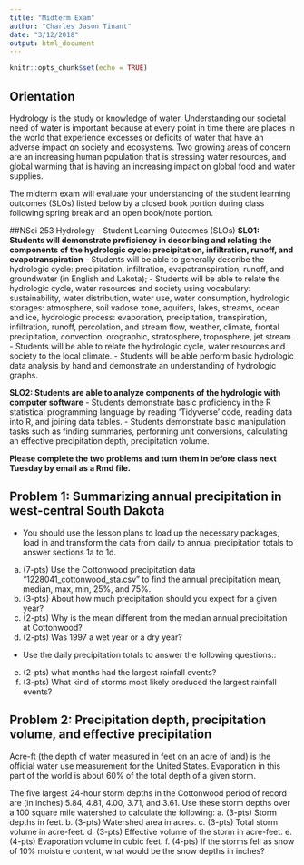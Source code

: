 ```yaml
---
title: "Midterm Exam"
author: "Charles Jason Tinant"
date: "3/12/2018"
output: html_document
---
```


```r
knitr::opts_chunk$set(echo = TRUE)
```

## Orientation  
Hydrology is the study or knowledge of water.  Understanding our societal need of water is important because at every point in time there are places in the world that experience excesses or deficits of water that have an adverse impact on society and ecosystems.  Two growing areas of concern are an increasing human population that is stressing water resources, and global warming that is having an increasing impact on global food and water supplies. 

The midterm exam will evaluate your understanding of the student learning outcomes (SLOs) listed below by a closed book portion during class following spring break and an open book/note portion.

##NSci 253 Hydrology - Student Learning Outcomes (SLOs)
**SLO1: Students will demonstrate proficiency in describing and relating the components of the hydrologic cycle: precipitation, infiltration, runoff, and evapotranspiration**
- Students will be able to generally describe the hydrologic cycle: precipitation, infiltration, evapotranspiration, runoff, and groundwater (in English and Lakota);
- Students will be able to relate the hydrologic cycle, water resources and society using vocabulary: sustainability, water distribution, water use, water consumption, hydrologic storages: atmosphere, soil vadose zone, aquifers, lakes, streams, ocean and ice, hydrologic process: evaporation, precipitation, transpiration, infiltration, runoff, percolation, and stream flow, weather, climate, frontal precipitation, convection, orographic, stratosphere, troposphere, jet stream.
- Students will be able to relate the hydrologic cycle, water resources and society to the local climate.
- Students will be able perform basic hydrologic data analysis by hand and demonstrate an understanding of hydrologic graphs.

**SLO2: Students are able to analyze components of the hydrologic with computer software**
- Students demonstrate basic proficiency in the R statistical programming language by reading 'Tidyverse' code, reading data into R, and joining data tables.
- Students demonstrate basic manipulation tasks such as finding summaries, performing unit conversions, calculating an effective precipitation depth, precipitation volume.

**Please complete the two problems and turn them in before class next Tuesday by email as a Rmd file.**

## Problem 1: Summarizing annual precipitation in west-central South Dakota
- You should use the lesson plans to load up the necessary packages, load in and transform the data from daily to annual precipitation totals to answer sections 1a to 1d.
a. (7-pts) Use the Cottonwood precipitation data "1228041_cottonwood_sta.csv" to find the annual precipitation mean, median, max, min, 25%, and 75%. 
b. (3-pts) About how much precipitation should you expect for a given year?
c. (2-pts) Why is the mean different from the median annual precipitation at Cottonwood?
d. (2-pts) Was 1997 a wet year or a dry year?
- Use the daily precipitation totals to answer the following questions::
e. (2-pts)  what months had the largest rainfall events?
f. (3-pts) What kind of storms most likely produced the largest rainfall events?

## Problem 2: Precipitation depth, precipitation volume, and effective precipitation
Acre-ft (the depth of water measured in feet on an acre of land) is the official water use measurement for the United States.  Evaporation in this part of the world is about 60% of the total depth of a given storm.

The five largest 24-hour storm depths in the Cottonwood period of record are (in inches) 5.84, 4.81, 4.00, 3.71, and 3.61.  Use these storm depths over a 100 square mile watershed to calculate the following:
a. (3-pts) Storm depths in feet.
b. (3-pts) Watershed area in acres.
c. (3-pts) Total storm volume in acre-feet.
d. (3-pts) Effective volume of the storm in acre-feet.
e. (4-pts) Evaporation volume in cubic feet.
f. (4-pts) If the storms fell as snow of 10% moisture content, what would be the snow depths in inches?
\newpage 



